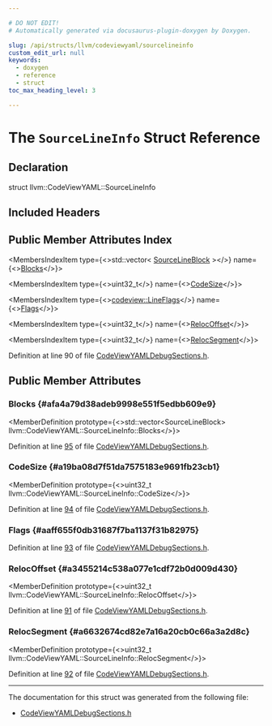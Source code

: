 ```yaml
---

# DO NOT EDIT!
# Automatically generated via docusaurus-plugin-doxygen by Doxygen.

slug: /api/structs/llvm/codeviewyaml/sourcelineinfo
custom_edit_url: null
keywords:
  - doxygen
  - reference
  - struct
toc_max_heading_level: 3

---
```





# The `SourceLineInfo` Struct Reference

<DoxygenPage pluginConfig={pluginConfig}>



## Declaration

<CodeBlock>struct llvm::CodeViewYAML::SourceLineInfo</CodeBlock>

## Included Headers

<IncludesList>
<IncludesListItem
  filePath="llvm/ObjectYAML/CodeViewYAMLDebugSections.h"
  permalink="/docs/api/files/include/include/llvm/include/llvm/objectyaml/codeviewyamldebugsections-h"
  isLocal="true" />
</IncludesList>

## Public Member Attributes Index

<MembersIndex>

<MembersIndexItem
  type={<>std::vector&lt; <a href="/docs/api/structs/llvm/codeviewyaml/sourcelineblock">SourceLineBlock</a> &gt;</>}
  name={<><a href="#afa4a79d38adeb9998e551f5edbb609e9">Blocks</a></>}>
</MembersIndexItem>

<MembersIndexItem
  type={<>uint32&#95;t</>}
  name={<><a href="#a19ba08d7f51da7575183e9691fb23cb1">CodeSize</a></>}>
</MembersIndexItem>

<MembersIndexItem
  type={<><a href="/docs/api/namespaces/llvm/codeview/#a3871bade894b1a946ca1e99876b79b26">codeview::LineFlags</a></>}
  name={<><a href="#aaff655f0db31687f7ba1137f31b82975">Flags</a></>}>
</MembersIndexItem>

<MembersIndexItem
  type={<>uint32&#95;t</>}
  name={<><a href="#a3455214c538a077e1cdf72b0d009d430">RelocOffset</a></>}>
</MembersIndexItem>

<MembersIndexItem
  type={<>uint32&#95;t</>}
  name={<><a href="#a6632674cd82e7a16a20cb0c66a3a2d8c">RelocSegment</a></>}>
</MembersIndexItem>

</MembersIndex>


Definition at line 90 of file <a href="/docs/api/files/include/include/llvm/include/llvm/objectyaml/codeviewyamldebugsections-h">CodeViewYAMLDebugSections.h</a>.

<SectionDefinition>

## Public Member Attributes

### Blocks {#afa4a79d38adeb9998e551f5edbb609e9}

<MemberDefinition
  prototype={<>std::vector&lt;SourceLineBlock&gt; llvm::CodeViewYAML::SourceLineInfo::Blocks</>}>

Definition at line <a href="/docs/api/files/include/include/llvm/include/llvm/objectyaml/codeviewyamldebugsections-h/#l00095">95</a> of file <a href="/docs/api/files/include/include/llvm/include/llvm/objectyaml/codeviewyamldebugsections-h">CodeViewYAMLDebugSections.h</a>.
</MemberDefinition>

### CodeSize {#a19ba08d7f51da7575183e9691fb23cb1}

<MemberDefinition
  prototype={<>uint32&#95;t llvm::CodeViewYAML::SourceLineInfo::CodeSize</>}>

Definition at line <a href="/docs/api/files/include/include/llvm/include/llvm/objectyaml/codeviewyamldebugsections-h/#l00094">94</a> of file <a href="/docs/api/files/include/include/llvm/include/llvm/objectyaml/codeviewyamldebugsections-h">CodeViewYAMLDebugSections.h</a>.
</MemberDefinition>

### Flags {#aaff655f0db31687f7ba1137f31b82975}

<MemberDefinition
  prototype="codeview::LineFlags llvm::CodeViewYAML::SourceLineInfo::Flags">

Definition at line <a href="/docs/api/files/include/include/llvm/include/llvm/objectyaml/codeviewyamldebugsections-h/#l00093">93</a> of file <a href="/docs/api/files/include/include/llvm/include/llvm/objectyaml/codeviewyamldebugsections-h">CodeViewYAMLDebugSections.h</a>.
</MemberDefinition>

### RelocOffset {#a3455214c538a077e1cdf72b0d009d430}

<MemberDefinition
  prototype={<>uint32&#95;t llvm::CodeViewYAML::SourceLineInfo::RelocOffset</>}>

Definition at line <a href="/docs/api/files/include/include/llvm/include/llvm/objectyaml/codeviewyamldebugsections-h/#l00091">91</a> of file <a href="/docs/api/files/include/include/llvm/include/llvm/objectyaml/codeviewyamldebugsections-h">CodeViewYAMLDebugSections.h</a>.
</MemberDefinition>

### RelocSegment {#a6632674cd82e7a16a20cb0c66a3a2d8c}

<MemberDefinition
  prototype={<>uint32&#95;t llvm::CodeViewYAML::SourceLineInfo::RelocSegment</>}>

Definition at line <a href="/docs/api/files/include/include/llvm/include/llvm/objectyaml/codeviewyamldebugsections-h/#l00092">92</a> of file <a href="/docs/api/files/include/include/llvm/include/llvm/objectyaml/codeviewyamldebugsections-h">CodeViewYAMLDebugSections.h</a>.
</MemberDefinition>

</SectionDefinition>

<hr/>

The documentation for this struct was generated from the following file:

<ul>
<li><a href="/docs/api/files/include/include/llvm/include/llvm/objectyaml/codeviewyamldebugsections-h">CodeViewYAMLDebugSections.h</a></li>
</ul>

</DoxygenPage>
